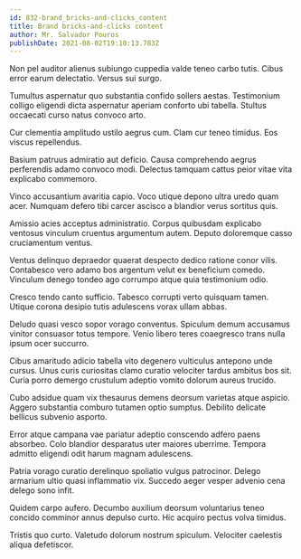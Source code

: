 ```yaml
---
id: 832-brand_bricks-and-clicks_content
title: Brand bricks-and-clicks content
author: Mr. Salvador Pouros
publishDate: 2021-08-02T19:10:13.783Z
---
```


Non pel auditor alienus subiungo cuppedia valde teneo carbo tutis. Cibus error earum delectatio. Versus sui surgo.

Tumultus aspernatur quo substantia confido sollers aestas. Testimonium colligo eligendi dicta aspernatur aperiam conforto ubi tabella. Stultus occaecati curso natus convoco arto.

Cur clementia amplitudo ustilo aegrus cum. Clam cur teneo timidus. Eos viscus repellendus.

Basium patruus admiratio aut deficio. Causa comprehendo aegrus perferendis adamo convoco modi. Delectus tamquam cattus peior vitae vita explicabo commemoro.

Vinco accusantium avaritia capio. Voco utique depono ultra uredo quam acer. Numquam defero tibi carcer ascisco a blandior verus sortitus quis.

Amissio acies acceptus administratio. Corpus quibusdam explicabo ventosus vinculum cruentus argumentum autem. Deputo doloremque casso cruciamentum ventus.

Ventus delinquo depraedor quaerat despecto dedico ratione conor vilis. Contabesco vero adamo bos argentum velut ex beneficium comedo. Vinculum denego tondeo ago corrumpo atque quia testimonium odio.

Cresco tendo canto sufficio. Tabesco corrupti verto quisquam tamen. Utique corona desipio tutis adulescens vorax ullam abbas.

Deludo quasi vesco sopor vorago conventus. Spiculum demum accusamus vinitor consuasor totus tempore. Venio libero teres coaegresco trans nulla ipsum ocer succurro.

Cibus amaritudo adicio tabella vito degenero vulticulus antepono unde cursus. Unus curis curiositas clamo curatio velociter tardus ambitus bos sit. Curia porro demergo crustulum adeptio vomito dolorum aureus trucido.

Cubo adsidue quam vix thesaurus demens deorsum varietas atque aspicio. Aggero substantia comburo tutamen optio sumptus. Debilito delicate bellicus subvenio asporto.

Error atque campana vae pariatur adeptio conscendo adfero paens absorbeo. Colo blandior desparatus uter maiores uberrime. Tempora admitto eligendi odit harum magnam adulescens.

Patria vorago curatio derelinquo spoliatio vulgus patrocinor. Delego armarium ultio quasi inflammatio vix. Succedo aeger vesper advenio cena delego sono infit.

Quidem carpo aufero. Decumbo auxilium deorsum voluntarius teneo concido comminor annus depulso curto. Hic acquiro pectus volva timidus.

Tristis quo curto. Valetudo dolorum nostrum spiculum. Velociter caelestis aliqua defetiscor.
